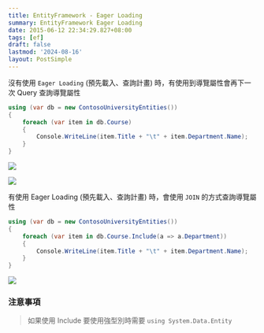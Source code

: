 ```yaml
---
title: EntityFramework - Eager Loading
summary: EntityFramework Eager Loading
date: 2015-06-12 22:34:29.827+08:00
tags: [ef]
draft: false
lastmod: '2024-08-16'
layout: PostSimple
---
```


沒有使用 `Eager Loading` (預先載入、查詢計畫) 時，有使用到導覽屬性會再下一次 Query 查詢導覽屬性

```csharp
using (var db = new ContosoUniversityEntities())
{
    foreach (var item in db.Course)
    {
        Console.WriteLine(item.Title + "\t" + item.Department.Name);
    }
}
```

![](https://image.cashwu.com/404.webp)

![](https://image.cashwu.com/404.webp)

有使用 Eager Loading (預先載入、查詢計畫) 時，會使用 `JOIN` 的方式查詢導覽屬性

```csharp
using (var db = new ContosoUniversityEntities())
{
    foreach (var item in db.Course.Include(a => a.Department))
    {
        Console.WriteLine(item.Title + "\t" + item.Department.Name);
    }
}
```

![](https://image.cashwu.com/404.webp)

### 注意事項

> 如果使用 Include 要使用強型別時需要 `using System.Data.Entity`
